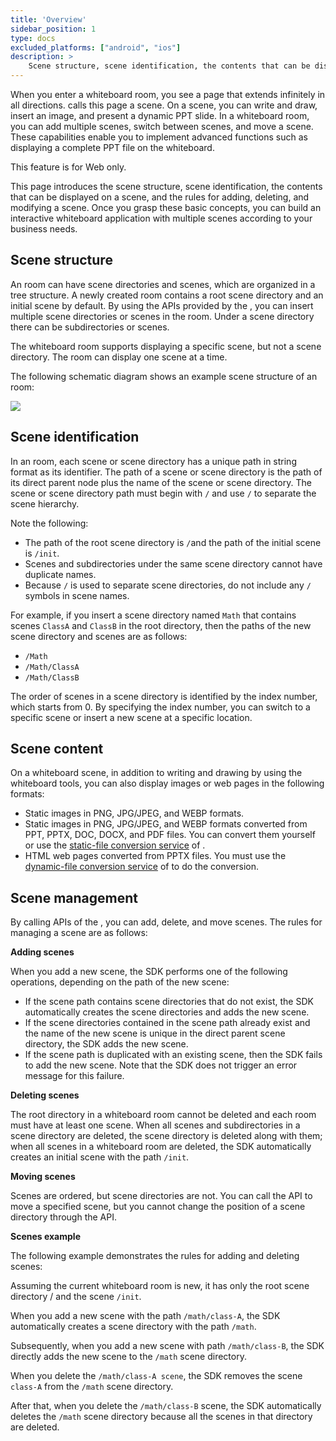 ```yaml
---
title: 'Overview'
sidebar_position: 1
type: docs
excluded_platforms: ["android", "ios"]
description: >
    Scene structure, scene identification, the contents that can be displayed on a scene, and the rules for adding, deleting, and modifying a scene.
---
```


When you enter a whiteboard room, you see a page that extends infinitely in all directions. <Vg k="WHITE" /> calls this page a scene. On a scene, you can write and draw, insert an image, and present a dynamic PPT slide. In a whiteboard room, you can add multiple scenes, switch between scenes, and move a scene. These capabilities enable you to implement advanced functions such as displaying a complete PPT file on the whiteboard.

<PlatformWrapper notAllowed="web">
This feature is for Web only.
</PlatformWrapper>
<PlatformWrapper platform="web">

This page introduces the scene structure, scene identification, the contents that can be displayed on a scene, and the rules for adding, deleting, and modifying a scene. Once you grasp these basic concepts, you can build an interactive whiteboard application with multiple scenes according to your business needs.

## Scene structure

An <Vg k="WHITE" /> room can have scene directories and scenes, which are organized in a tree structure. A newly created <Vg k="WHITE" /> room contains a root scene directory and an initial scene by default. By using the APIs provided by the <Vg k="WHITE_SDK" />, you can insert multiple scene directories or scenes in the room. Under a scene directory there can be subdirectories or scenes.

The whiteboard room supports displaying a specific scene, but not a scene directory. The room can display one scene at a time.

The following schematic diagram shows an example scene structure of an <Vg k="WHITE" /> room:

![](https://web-cdn.agora.io/docs-files/1632282998256)

## Scene identification

In an <Vg k="WHITE" /> room, each scene or scene directory has a unique path in string format as its identifier. The path of a scene or scene directory is the path of its direct parent node plus the name of the scene or scene directory. The scene or scene directory path must begin with `/` and use `/` to separate the scene hierarchy.

Note the following:

- The path of the root scene directory is `/`and the path of the initial scene is `/init`.
- Scenes and subdirectories under the same scene directory cannot have duplicate names.
- Because `/` is used to separate scene directories, do not include any `/` symbols in scene names.

For example, if you insert a scene directory named `Math` that contains scenes `ClassA` and `ClassB` in the root directory, then the paths of the new scene directory and scenes are as follows:

- `/Math`
- `/Math/ClassA`
- `/Math/ClassB`

The order of scenes in a scene directory is identified by the index number, which starts from 0. By specifying the index number, you can switch to a specific scene or insert a new scene at a specific location.

## Scene content

On a whiteboard scene, in addition to writing and drawing by using the whiteboard tools, you can also display images or web pages in the following formats:

- Static images in PNG, JPG/JPEG, and WEBP formats.
- Static images in PNG, JPG/JPEG, and WEBP formats converted from PPT, PPTX, DOC, DOCX, and PDF files. You can convert them yourself or use the [static-file conversion service](../../reference/whiteboard-api/file-conversion) of <Vg k="WHITE" />.
- HTML web pages converted from PPTX files. You must use the [dynamic-file conversion service](../../reference/whiteboard-api/file-conversion) of <Vg k="WHITE" /> to do the conversion.

## Scene management 

By calling APIs of the <Vg k="WHITE_SDK" />, you can add, delete, and move scenes. The rules for managing a scene are as follows:

**Adding scenes**

When you add a new scene, the SDK performs one of the following operations, depending on the path of the new scene:

- If the scene path contains scene directories that do not exist, the SDK automatically creates the scene directories and adds the new scene.
- If the scene directories contained in the scene path already exist and the name of the new scene is unique in the direct parent scene directory, the SDK adds the new scene.
- If the scene path is duplicated with an existing scene, then the SDK fails to add the new scene. Note that the SDK does not trigger an error message for this failure. 

**Deleting scenes**

The root directory in a whiteboard room cannot be deleted and each room must have at least one scene. When all scenes and subdirectories in a scene directory are deleted, the scene directory is deleted along with them; when all scenes in a whiteboard room are deleted, the SDK automatically creates an initial scene with the path `/init`.

**Moving scenes**

Scenes are ordered, but scene directories are not. You can call the API to move a specified scene, but you cannot change the position of a scene directory through the API.

**Scenes example**

The following example demonstrates the rules for adding and deleting scenes:

Assuming the current whiteboard room is new, it has only the root scene directory / and the scene `/init`.

When you add a new scene with the path `/math/class-A`, the SDK automatically creates a scene directory with the path `/math`.

Subsequently, when you add a new scene with path `/math/class-B`, the SDK directly adds the new scene to the `/math` scene directory.

When you delete the `/math/class-A scene`, the SDK removes the scene `class-A` from the `/math` scene directory.

After that, when you delete the `/math/class-B` scene, the SDK automatically deletes the `/math` scene directory because all the scenes in that directory are deleted.

</PlatformWrapper>